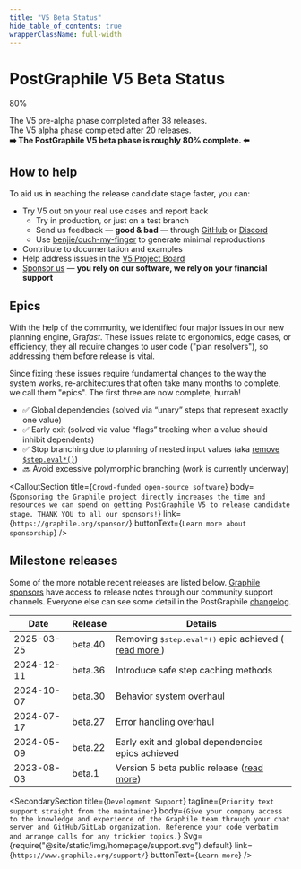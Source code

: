 ```yaml
---
title: "V5 Beta Status"
hide_table_of_contents: true
wrapperClassName: full-width
---
```




<div className={v5betaStyles.warningSection}>
<div className={v5betaStyles.warningSectionInner}>

# PostGraphile V5 Beta Status

<div className={v5betaStyles.progressContainerStatusPage}>
  <div className={v5betaStyles.progressBackground}>
    <div className={v5betaStyles.progressForeground} style={{width:"80%"}}>
      <div className={v5betaStyles.progressLabel}>80%</div>
    </div>
  </div>
</div>

The V5 pre-alpha phase completed after 38 releases.<br />
The V5 alpha phase completed after 20 releases.<br />
**➡️ The PostGraphile V5 beta phase is roughly 80% complete. ⬅️**<br />

</div>
</div>

<div className={v5betaStyles.prose}>

## How to help

To aid us in reaching the release candidate stage faster, you can:

- Try V5 out on your real use cases and report back
  - Try in production, or just on a test branch
  - Send us feedback &mdash; **good &amp; bad** &mdash; through [GitHub](https://github.com/graphile/crystal) or [Discord](https://discord.gg/graphile)
  - Use [benjie/ouch-my-finger](https://github.com/benjie/ouch-my-finger) to generate minimal reproductions
- Contribute to documentation and examples
- Help address issues in the [V5 Project Board](https://github.com/orgs/graphile/projects/3)
- [Sponsor us](https://graphile.org/sponsor) &mdash; **you rely on our software, we rely on your financial support**

## Epics

With the help of the community, we identified four major issues in our new
planning engine, Gra*fast*. These issues relate to ergonomics, edge cases, or efficiency;
they all require changes to user code ("plan resolvers"), so addressing
them before release is vital.

Since fixing these issues require fundamental changes to the way the system
works, re-architectures that often take many months to complete, we call them
"epics". The first three are now complete, hurrah!

- ✅ Global dependencies (solved via “unary” steps that represent exactly one value)
- ✅ Early exit (solved via value “flags” tracking when a value should inhibit dependents)
- ✅ Stop branching due to planning of nested input values (aka [remove `$step.eval*()`](https://github.com/graphile/crystal/issues/2060))
- 🔜 Avoid excessive polymorphic branching (work is currently underway)

</div>

<CalloutSection
  title={`Crowd-funded open-source software`}
  body={`Sponsoring the Graphile project directly increases the time and resources we can spend on getting PostGraphile V5 to release candidate stage. THANK YOU to all our sponsors!`}
  link={`https://graphile.org/sponsor/`}
  buttonText={`Learn more about sponsorship`}
/>

<div className={v5betaStyles.prose}>

## Milestone releases

Some of the more notable recent releases are listed below. [Graphile sponsors](https://graphile.org/sponsor) have access to release notes through our community support channels.
Everyone else can see some detail in the PostGraphile [changelog](https://github.com/graphile/crystal/blob/main/postgraphile/postgraphile/CHANGELOG.md).

</div>

<table className={v5betaStyles.releasesTable}>

<thead>

<tr>
  <th>Date</th>
  <th>Release</th>
  <th>Details</th>
</tr>

</thead>

<tbody>

<tr>
  <td>2025-03-25</td>
  <td>beta.40</td>
  <td>
    Removing <tt>$step.eval*()</tt> epic achieved (<a href="https://www.graphile.org/news/20250324-major-grafast-beta/">
      read more
    </a>)
  </td>
</tr>

<tr>
  <td>2024-12-11</td>
  <td>beta.36</td>
  <td>Introduce safe step caching methods</td>
</tr>

<tr>
  <td>2024-10-07</td>
  <td>beta.30</td>
  <td>Behavior system overhaul</td>
</tr>

<tr>
  <td>2024-07-17</td>
  <td>beta.27</td>
  <td>Error handling overhaul</td>
</tr>

<tr>
  <td>2024-05-09</td>
  <td>beta.22</td>
  <td>Early exit and global dependencies epics achieved</td>
</tr>

<tr>
  <td>2023-08-03</td>
  <td>beta.1</td>
  <td>
    Version 5 beta public release (<a href="./news/2023-08-03-version-5-beta">read more</a>)
  </td>
</tr>

</tbody>

</table>

<SecondarySection
  title={`Development Support`}
  tagline={`Priority text support straight from the maintainer`}
  body={`Give your company access to the knowledge and experience of the Graphile team through your chat server and GitHub/GitLab organization. Reference your code verbatim and arrange calls for any trickier topics.`}
  Svg={require("@site/static/img/homepage/support.svg").default}
  link={`https://www.graphile.org/support/`}
  buttonText={`Learn more`}
/>
